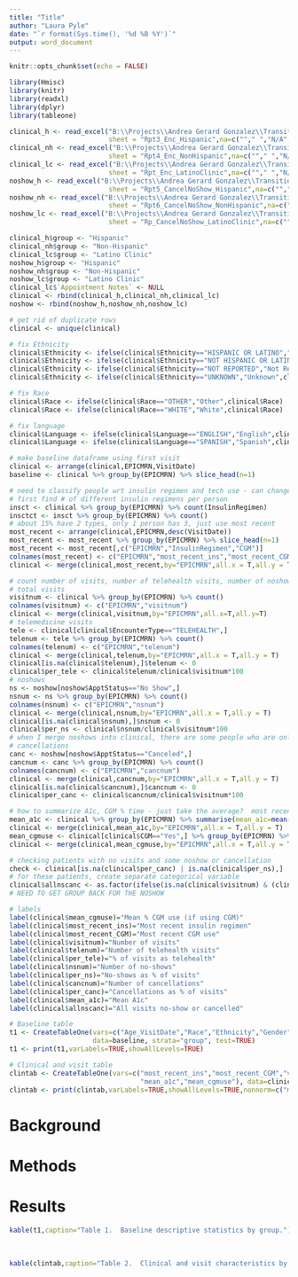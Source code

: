 ```yaml
---
title: "Title"
author: "Laura Pyle"
date: "`r format(Sys.time(), '%d %B %Y')`"
output: word_document
---
```


```r
knitr::opts_chunk$set(echo = FALSE)

library(Hmisc)
library(knitr)
library(readxl)
library(dplyr)
library(tableone)

clinical_h <- read_excel("B:\\Projects\\Andrea Gerard Gonzalez\\Transition to telehealth\\Data_raw\\Telemed Data Cleaup RJJ032321.xlsx", 
                         sheet = "Rpt3_Enc_Hispanic",na=c(""," ","N/A","NULL"))
clinical_nh <- read_excel("B:\\Projects\\Andrea Gerard Gonzalez\\Transition to telehealth\\Data_raw\\Telemed Data Cleaup RJJ032321.xlsx", 
                         sheet = "Rpt4_Enc_NonHispanic",na=c(""," ","N/A","NULL"))
clinical_lc <- read_excel("B:\\Projects\\Andrea Gerard Gonzalez\\Transition to telehealth\\Data_raw\\Telemed Data Cleaup RJJ032321.xlsx", 
                         sheet = "Rpt_Enc_LatinoClinic",na=c(""," ","N/A","NULL"))
noshow_h <- read_excel("B:\\Projects\\Andrea Gerard Gonzalez\\Transition to telehealth\\Data_raw\\Telemed Data Cleaup RJJ032321.xlsx", 
                         sheet = "Rpt5_CancelNoShow_Hispanic",na=c(""," ","N/A","NULL"))
noshow_nh <- read_excel("B:\\Projects\\Andrea Gerard Gonzalez\\Transition to telehealth\\Data_raw\\Telemed Data Cleaup RJJ032321.xlsx", 
                         sheet = "Rpt6_CancelNoShow_NonHispanic",na=c(""," ","N/A","NULL"))
noshow_lc <- read_excel("B:\\Projects\\Andrea Gerard Gonzalez\\Transition to telehealth\\Data_raw\\Telemed Data Cleaup RJJ032321.xlsx", 
                         sheet = "Rp_CancelNoShow_LatinoClinic",na=c(""," ","N/A","NULL"))

clinical_h$group <- "Hispanic"
clinical_nh$group <- "Non-Hispanic"
clinical_lc$group <- "Latino Clinic"
noshow_h$group <- "Hispanic"
noshow_nh$group <- "Non-Hispanic"
noshow_lc$group <- "Latino Clinic"
clinical_lc$`Appointment Notes` <- NULL
clinical <- rbind(clinical_h,clinical_nh,clinical_lc)
noshow <- rbind(noshow_h,noshow_nh,noshow_lc)

# get rid of duplicate rows
clinical <- unique(clinical)

# fix Ethnicity
clinical$Ethnicity <- ifelse(clinical$Ethnicity=="HISPANIC OR LATINO","Hispanic or Latino",clinical$Ethnicity)
clinical$Ethnicity <- ifelse(clinical$Ethnicity=="NOT HISPANIC OR LATINO","Not Hispanic or Latino",clinical$Ethnicity)
clinical$Ethnicity <- ifelse(clinical$Ethnicity=="NOT REPORTED","Not Reported",clinical$Ethnicity)
clinical$Ethnicity <- ifelse(clinical$Ethnicity=="UNKNOWN","Unknown",clinical$Ethnicity)

# fix Race
clinical$Race <- ifelse(clinical$Race=="OTHER","Other",clinical$Race)
clinical$Race <- ifelse(clinical$Race=="WHITE","White",clinical$Race)

# fix language
clinical$Language <- ifelse(clinical$Language=="ENGLISH","English",clinical$Language)
clinical$Language <- ifelse(clinical$Language=="SPANISH","Spanish",clinical$Language)

# make baseline dataframe using first visit 
clinical <- arrange(clinical,EPICMRN,VisitDate)
baseline <- clinical %>% group_by(EPICMRN) %>% slice_head(n=1)

# need to classify people wrt insulin regimen and tech use - can change over time
# first find # of different insulin regimens per person
insct <- clinical %>% group_by(EPICMRN) %>% count(InsulinRegimen)
insctct <- insct %>% group_by(EPICMRN) %>% count()
# about 15% have 2 types, only 1 person has 3, just use most recent
most_recent <- arrange(clinical,EPICMRN,desc(VisitDate))
most_recent <- most_recent %>% group_by(EPICMRN) %>% slice_head(n=1)
most_recent <- most_recent[,c("EPICMRN","InsulinRegimen","CGM")]
colnames(most_recent) <- c("EPICMRN","most_recent_ins","most_recent_CGM")
clinical <- merge(clinical,most_recent,by="EPICMRN",all.x = T,all.y = T)

# count number of visits, number of telehealth visits, number of noshows, number of cancellations
# total visits
visitnum <- clinical %>% group_by(EPICMRN) %>% count()
colnames(visitnum) <- c("EPICMRN","visitnum")
clinical <- merge(clinical,visitnum,by="EPICMRN",all.x=T,all.y=T)
# telemedicine visits
tele <- clinical[clinical$EncounterType=="TELEHEALTH",]
telenum <- tele %>% group_by(EPICMRN) %>% count()
colnames(telenum) <- c("EPICMRN","telenum")
clinical <- merge(clinical,telenum,by="EPICMRN",all.x = T,all.y = T)
clinical[is.na(clinical$telenum),]$telenum <- 0
clinical$per_tele <- clinical$telenum/clinical$visitnum*100
# noshows
ns <- noshow[noshow$ApptStatus=="No Show",]
nsnum <- ns %>% group_by(EPICMRN) %>% count()
colnames(nsnum) <- c("EPICMRN","nsnum")
clinical <- merge(clinical,nsnum,by="EPICMRN",all.x = T,all.y = T)
clinical[is.na(clinical$nsnum),]$nsnum <- 0
clinical$per_ns <- clinical$nsnum/clinical$visitnum*100
# when I merge noshows into clinical, there are some people who are only in noshow and therefore number of visits is 0 and percent noshow is NA
# cancellations
canc <- noshow[noshow$ApptStatus=="Canceled",]
cancnum <- canc %>% group_by(EPICMRN) %>% count()
colnames(cancnum) <- c("EPICMRN","cancnum")
clinical <- merge(clinical,cancnum,by="EPICMRN",all.x = T,all.y = T)
clinical[is.na(clinical$cancnum),]$cancnum <- 0
clinical$per_canc <- clinical$cancnum/clinical$visitnum*100

# how to summarize A1c, CGM % time - just take the average?  most recent?
mean_a1c <- clinical %>% group_by(EPICMRN) %>% summarise(mean_a1c=mean(A1cValue,na.rm=T))
clinical <- merge(clinical,mean_a1c,by="EPICMRN",all.x = T,all.y = T)
mean_cgmuse <- clinical[clinical$CGM=="Yes",] %>% group_by(EPICMRN) %>% summarise(mean_cgmuse=mean(CGMUsePercent,na.rm=T))
clinical <- merge(clinical,mean_cgmuse,by="EPICMRN",all.x = T,all.y = T)

# checking patients with no visits and some noshow or cancellation
check <- clinical[is.na(clinical$per_canc) | is.na(clinical$per_ns),]
# for these patients, create separate categorical variable
clinical$allnscanc <- as.factor(ifelse(is.na(clinical$visitnum) & (clinical$nsnum>0 | clinical$cancnum>0),1,0))
# NEED TO GET GROUP BACK FOR THE NOSHOW 

# labels
label(clinical$mean_cgmuse)="Mean % CGM use (if using CGM)"
label(clinical$most_recent_ins)="Most recent insulin regimen"
label(clinical$most_recent_CGM)="Most recent CGM use"
label(clinical$visitnum)="Number of visits"
label(clinical$telenum)="Number of telehealth visits"
label(clinical$per_tele)="% of visits as telehealth"
label(clinical$nsnum)="Number of no-shows"
label(clinical$per_ns)="No-shows as % of visits"
label(clinical$cancnum)="Number of cancellations"
label(clinical$per_canc)="Cancellations as % of visits"
label(clinical$mean_a1c)="Mean A1c"
label(clinical$allnscanc)="All visits no-show or cancelled"

# Baseline table
t1 <- CreateTableOne(vars=c("Age_VisitDate","Race","Ethnicity","Gender","Language","DiabetesDuration_LastVisitDate"), 
                     data=baseline, strata="group", test=TRUE)
t1 <- print(t1,varLabels=TRUE,showAllLevels=TRUE)

# Clinical and visit table
clintab <- CreateTableOne(vars=c("most_recent_ins","most_recent_CGM","visitnum","telenum","per_tele","nsnum","per_ns","cancnum","per_canc","allnscanc",
                                 "mean_a1c","mean_cgmuse"), data=clinical, strata="group", test=TRUE)
clintab <- print(clintab,varLabels=TRUE,showAllLevels=TRUE,nonnorm=c("mean_a1c","visitnum","telenum","per_tele","nsnum","per_ns","cancnum","per_canc","mean_cgmuse"))


```
# Background

# Methods

# Results


```r
kable(t1,caption="Table 1.  Baseline descriptive statistics by group.")
```

<br>

```r
kable(clintab,caption="Table 2.  Clinical and visit characteristics by group.")
```

<br>

